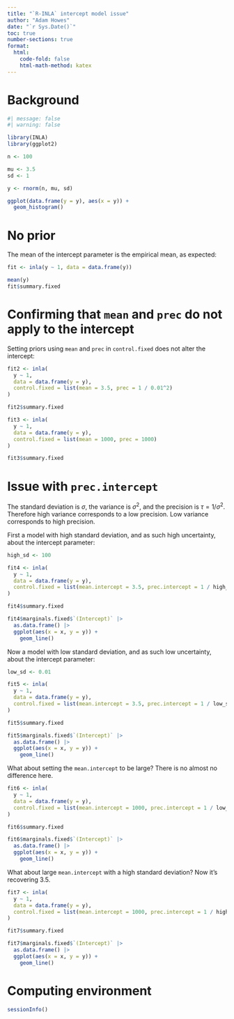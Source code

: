 ```yaml
---
title: "`R-INLA` intercept model issue"
author: "Adam Howes"
date: "`r Sys.Date()`"
toc: true
number-sections: true
format: 
  html: 
    code-fold: false
    html-math-method: katex
---
```


# Background

```r
#| message: false
#| warning: false

library(INLA)
library(ggplot2)

n <- 100

mu <- 3.5
sd <- 1

y <- rnorm(n, mu, sd)

ggplot(data.frame(y = y), aes(x = y)) +
  geom_histogram()
```

# No prior

The mean of the intercept parameter is the empirical mean, as expected:

```r
fit <- inla(y ~ 1, data = data.frame(y))

mean(y)
fit$summary.fixed
```

# Confirming that `mean` and `prec` do not apply to the intercept

Setting priors using `mean` and `prec` in `control.fixed` does not alter the intercept:

```r
fit2 <- inla(
  y ~ 1,
  data = data.frame(y = y),
  control.fixed = list(mean = 3.5, prec = 1 / 0.01^2)
)

fit2$summary.fixed

fit3 <- inla(
  y ~ 1,
  data = data.frame(y = y),
  control.fixed = list(mean = 1000, prec = 1000)
)

fit3$summary.fixed
```

# Issue with `prec.intercept`

The standard deviation is $\sigma$, the variance is $\sigma^2$, and the precision is $\tau = 1 / \sigma^2$.
Therefore high variance corresponds to a low precision.
Low variance corresponds to high precision.

First a model with high standard deviation, and as such high uncertainty, about the intercept parameter:

```r
high_sd <- 100

fit4 <- inla(
  y ~ 1,
  data = data.frame(y = y),
  control.fixed = list(mean.intercept = 3.5, prec.intercept = 1 / high_sd^2)
)

fit4$summary.fixed

fit4$marginals.fixed$`(Intercept)` |>
  as.data.frame() |>
  ggplot(aes(x = x, y = y)) +
    geom_line()
```

Now a model with low standard deviation, and as such low uncertainty, about the intercept parameter:

```r
low_sd <- 0.01

fit5 <- inla(
  y ~ 1,
  data = data.frame(y = y),
  control.fixed = list(mean.intercept = 3.5, prec.intercept = 1 / low_sd^2)
)

fit5$summary.fixed

fit5$marginals.fixed$`(Intercept)` |>
  as.data.frame() |>
  ggplot(aes(x = x, y = y)) +
    geom_line()
```

What about setting the `mean.intercept` to be large? There is no almost no difference here.

```r
fit6 <- inla(
  y ~ 1,
  data = data.frame(y = y),
  control.fixed = list(mean.intercept = 1000, prec.intercept = 1 / low_sd^2)
)

fit6$summary.fixed

fit6$marginals.fixed$`(Intercept)` |>
  as.data.frame() |>
  ggplot(aes(x = x, y = y)) +
    geom_line()
```

What about large `mean.intercept` with a high standard deviation? Now it's recovering 3.5.

```r
fit7 <- inla(
  y ~ 1,
  data = data.frame(y = y),
  control.fixed = list(mean.intercept = 1000, prec.intercept = 1 / high_sd^2)
)

fit7$summary.fixed

fit7$marginals.fixed$`(Intercept)` |>
  as.data.frame() |>
  ggplot(aes(x = x, y = y)) +
    geom_line()
```

# Computing environment

```r
sessionInfo()
```